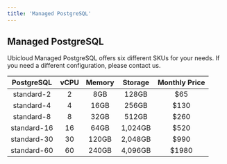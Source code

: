 ```yaml
---
title: 'Managed PostgreSQL'
---
```

 
## Managed PostgreSQL

Ubicloud Managed PostgreSQL offers six different SKUs for your needs. If you need a different configuration, please contact us.

|  PostgreSQL | vCPU | Memory | Storage | Monthly Price |
|:-----------:|:----:|:------:|:-------:|:-------------:|
|  standard-2 |   2  |   8GB  |  128GB  |      $65      |
|  standard-4 |   4  |  16GB  |  256GB  |      $130     |
|  standard-8 |   8  |  32GB  |  512GB  |      $260     |
| standard-16 |  16  |  64GB  | 1,024GB |      $520     |
| standard-30 |  30  |  120GB | 2,048GB |      $990     |
| standard-60 |  60  |  240GB | 4,096GB |     $1980     | 